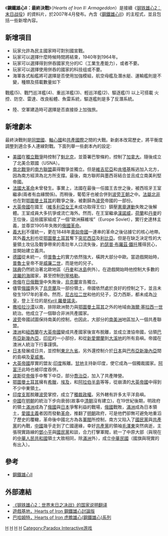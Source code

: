 {{noteTA
|G1=Games
|1=zh-cn:决战; zh-tw:最終決戰;
}}
{{unreferenced|time=2010-07-15T18:47:34+00:00}}
{{Infobox VG
| title = 鋼鐵雄心II：最終決戰
| image = File:HoI2-Armageddon Cover.jpg
| caption=
| english =  Hearts of Iron II: Armageddon
| developer = [[Paradox_Interactive|Paradox Interactive]]
| publisher =
| designer =
| released = 2007年4月
| modes = [[單人遊戲|單人]]、[[多人遊戲|多人遊戲]]
| genre = [[戰略遊戲|戰略遊戲]]
| series=
| platforms = [[Microsoft_Windows|Microsoft Windows]]、[[Mac_OS_X|Mac OS X]]
}}

《'''鋼鐵雄心II：最終決戰'''》（''Hearts of Iron II: Armageddon''）是接續《[[钢铁雄心2：末日战役|钢铁雄心2：末日战役]]》的資料片，於2007年4月發布。內含《[[鋼鐵雄心II|鋼鐵雄心II]]》的主程式，並且包括一些新增內容。

==新增項目==
*玩家允許為民主國家時可對別國宣戰。
*玩家可以選擇什麼時候時間將結束，1940年到1964年。
*玩家可以選擇得到併吞國家充分的IC（工業生產能力），或者不要。
*玩家可以選擇使用併吞的國家的科技组或不要。
*海軍各式船艦將可選擇是否使用加強模組，航空母艦及潛水艇、運輸艦則是不變，種類及搭載數量如下
戰艦(5)、戰鬥巡洋艦(4)、重巡洋艦(3)、輕巡洋艦(2)、驅逐艦(1)
以上可搭載 火控、防空、雷達、改良船體、魚雷系統，驅逐艦則是多了反潛系統。
*陸、空軍建造時可選擇是否直接掛上加強旅。

==新增劇本==
最終決戰則是[[同盟國|同盟國]]、[[軸心國|軸心國]]和[[共產國際|共產國際]]之間的大戰。新劇本改寫歷史，將平衡度調整到適合多人連線對戰。下面列舉一些劇本內的設定:

*[[美國|美國]]在[[美國獨立戰爭|獨立戰爭]]時控制了[[魁北克|魁北克]]，並簽署巴黎條約，控制了[[加拿大|加拿大]]。隨後成立了北美合眾國（USNA）。
*[[南北戰爭|南北戰爭]]的[[南方聯盟|南方聯盟]]贏得戰爭並獨立。但是[[維吉尼亞|維吉尼亞]]和[[肯塔基|肯塔基]]叛逃加入北方，因為南方經濟為北方所支撐。最後，南方聯邦與墨西哥結合並且成立南美利堅帝國。
*[[法國大革命|法國大革命]]未曾發生。事實上，法國在最後一任國王去世之後，被西班牙王室繼承(兩者有血緣關係)。而稍後，葡萄牙也被合併到[[波旁王朝|波旁王朝]]之中。[[法屬北非|法屬北非]]也在對[[鄂圖曼土耳其|鄂圖曼土耳其]]的戰爭之後，被劃歸為[[波旁|波旁]]帝國的一部份。
*[[大英帝國|大英帝國]]在國王（[[維多利亞女王|維多利亞女王]]未成功取得王位）鎮壓[[憲章運動|憲章運動]]失敗之後解體。王室成員大多抗爭或流亡海外。然而，在王室繼承[[漢諾威|漢諾威]]，[[荷蘭|荷蘭]]和[[丹麥|丹麥]]的王位後，這些國家組成了一個“歐洲蘇維埃”（Europe Soviet），實行史達林主義，並尊崇1905年失敗的[[俄國革命|俄國革命]]。
*[[義大利|義大利]]不僅統一，更在1848年[[奧匈帝國|奧匈帝國]]一連串的革命之後佔據它的核心地帶。其外[[義大利|義大利]]也從[[鄂圖曼土耳其|鄂圖曼土耳其]]奪下[[突尼西亞|突尼西亞]]及[[利比亞|利比亞]]。但是在缺乏決定性的大量領土攻佔及戰爭帶來的青壯年人口流失後，[[約瑟普·布羅茲·鐵托|約瑟普·布羅茲·鐵托]]獲得民心，並開始建立義共。
*[[德國|德國]]從未統一，但[[普魯士|普魯士]]的實力依然強大，橫跨大部分中歐。當遊戲開始時，[[普魯士|普魯士]]皇帝不是[[威廉二世_(德國)|威廉二世]]，而是他的兒子。
*[[瑞典|瑞典]]仍然統治著北歐地區（[[丹麥|丹麥]]和[[冰島|冰島]]例外）。在遊戲開始時他控制大多數的[[波羅的海|波羅的海]]國家，甚至控制[[列寧格勒|列寧格勒]]。
*[[帝俄|帝俄]]在[[日俄戰爭|日俄戰爭]]中失敗後，[[烏克蘭|烏克蘭]]宣告獨立。
*儘管[[俄國|俄國]]喪失了[[烏克蘭|烏克蘭]]及一部份領土，帝國依然處於良好的控制之下，並且未發生1917年的革命。然而，[[尼古拉二世|尼古拉二世]]和他的兒子，亞力西斯，都未成為[[沙皇|沙皇]]，登上王位的是[[Kyril_羅曼諾夫|Kyril 羅曼諾夫]]。
*[[撒哈拉沙漠|撒哈拉沙漠]]以南，排除歐洲勢力與[[鄂圖曼土耳其|鄂圖曼土耳其]]之外的地域由[[海爾·塞拉西一世|海爾·塞拉西一世]]統治。他成立了一個聯合非洲共產國家。
*[[波旁|波旁]]帝國試圖保持南美的控制，也因此，大部分的[[南美洲|南美洲]]地區加入一個共產聯盟。
*[[澳洲|澳洲]]和[[紐西蘭|紐西蘭]]在[[大英帝國|大英帝國]]變成共產國家後宣布脫離，並成立澳協帝國，佔領[[巴布亞新幾內亞|巴布亞新幾內亞]]，[[印尼|印尼]]的一小部份，和從[[新愛爾蘭|新愛爾蘭]]到[[大溪地|大溪地]]的所有島嶼。帝國在澳洲人統治下行事謹慎。
*[[日本|日本]]發展成日共，並控制[[東北九省|東北九省]]。另外還控制介於[[日本|日本]]與[[巴布亞新幾內亞|巴布亞新幾內亞]]間的島嶼及[[夏威夷|夏威夷]]。
*[[大英帝國|大英帝國]]厚實的盟友:[[印度|印度]]叛離。[[甘地|甘地]]主持新印度，使它成為一個獨裁國家。[[阿富汗|阿富汗]]此時也被印度吞併。
*[[波斯|波斯]]從[[帝俄|帝俄]]手中奪下中亞，部分[[喬治亞|喬治亞]]，加入了共產陣營。
*[[鄂圖曼土耳其|鄂圖曼土耳其]]擁有[[希臘|希臘]]，[[埃及|埃及]]，和[[阿拉伯半島|阿拉伯半島]]等等，從崩潰的[[大英帝國|大英帝國]]中得到不少中東領土。
*[[印度支那|印度支那]]脫離[[波旁|波旁]]掌控，成立了[[獨裁政權|獨裁政權]]。另外轄有許多太平洋島嶼。
*[[中國|中國]]在[[明朝|明朝]]的統治下步向衰弱(故事中[[清朝|清朝]]沒有建立)，在19世紀後期，明政府的領土[[滿洲地區|滿洲]]成為了[[俄國|俄國]]與[[日本|日本]]爭奪利益的戰場，[[俄國|俄國]]戰敗，[[滿洲地區|滿洲]]成為日本領土，[[愛國主義|愛國主義]]者因而發動[[革命|革命]]，推翻了[[明朝|明朝]]政府，可是他們卻無可避免地重滔了歷史的覆轍，革命後中國北方為各[[軍閥|軍閥]]所控制，南方又陷入了[[國民黨|國民黨]]與[[共產黨|共產黨]]的內戰，[[中國|中國]]幾乎走到了亡國邊緣，幸好[[共產黨|共產黨]]的領袖[[毛澤東|毛澤東]]突然病逝，主張現實路線的[[鄧小平|鄧小平]]與[[國民黨|國民黨]]和談，合力打擊軍閥，統一了中原大部（與現在的[[中華人民共和國|中華人民共和國]]領土大致相同，除[[滿洲地區|滿洲]]外），成立[[中華民國|中華民國]]（國旗與現實的有出入）。

==參考==
*[[鋼鐵雄心II|鋼鐵雄心II]]
==外部連結==
*[http://snowmastiff.blog.sohu.com/41667901.html 《钢铁雄心2：世界末日之决战》的国家说明翻译] {{Wayback|url=http://snowmastiff.blog.sohu.com/41667901.html |date=20200602181323 }}{{zh-cn}}
*[http://www.gamebase.com.tw/forum/forum_index.html?no=5218 遊戲基地，Hearts of Iron 鋼鐵雄心討論版] {{Wayback|url=http://www.gamebase.com.tw/forum/forum_index.html?no=5218 |date=20200602181310 }}{{zh-tw}}
*[https://web.archive.org/web/20140926111058/http://webbbs.gamer.com.tw/gemlist.php?brd=Strategy 巴哈姆特，Hearts of Iron 虎膽雄心(鋼鐵雄心)系列]{{zh-tw}}

{{Paradox Interactive電子遊戲}}

[[Category:即時戰略遊戲|H]]
[[Category:Windows游戏|H]]
[[Category:MacOS遊戲|H]]
[[Category:2007年电子游戏|H]]
[[Category:Paradox_Interactive游戏|Category:Paradox Interactive游戏]]